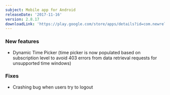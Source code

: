 ```yaml
---
subject: Mobile app for Android
releaseDate: '2017-11-16'
version: 2.8.17
downloadLink: 'https://play.google.com/store/apps/details?id=com.newrelic.rpm&hl=en'
---
```


### New features

* Dynamic Time Picker (time picker is now populated based on subscription level to avoid 403 errors from data retrieval requests for unsupported time windows)

### Fixes

* Crashing bug when users try to logout
